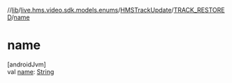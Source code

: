 //[lib](../../../../index)/[live.hms.video.sdk.models.enums](../../index)/[HMSTrackUpdate](../index)/[TRACK_RESTORED](index)/[name](name)

# name

[androidJvm]\
val [name](name): [String](https://kotlinlang.org/api/latest/jvm/stdlib/kotlin/-string/index.html)
